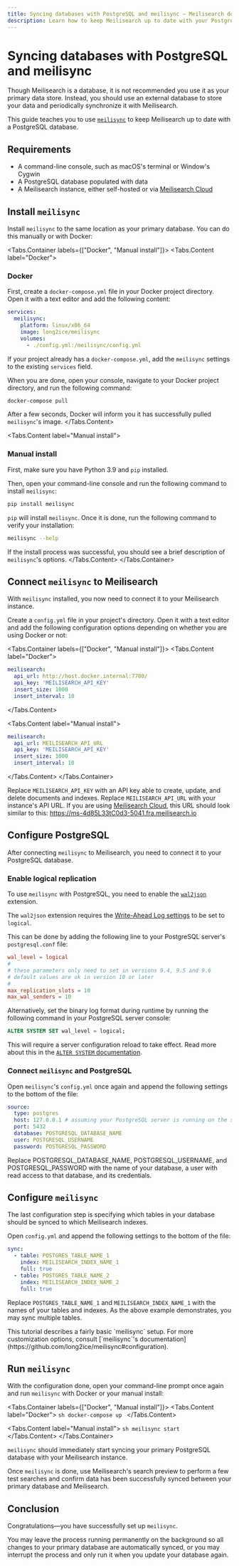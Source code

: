 ```yaml
---
title: Syncing databases with PostgreSQL and meilisync — Meilisearch documentation
description: Learn how to keep Meilisearch up to date with your PostgreSQL database.
---
```


# Syncing databases with PostgreSQL and meilisync

Though Meilisearch is a database, it is not recommended you use it as your primary data store. Instead, you should use an external database to store your data and periodically synchronize it with Meilisearch.

This guide teaches you to use [`meilisync`](https://github.com/long2ice/meilisync) to keep Meilisearch up to date with a PostgreSQL database.

## Requirements

- A command-line console, such as macOS's terminal or Window's Cygwin
- A PostgreSQL database populated with data
- A Meilisearch instance, either self-hosted or via [Meilisearch Cloud](https://meilisearch.com/cloud?utm_campaign=oss&utm_source=docs&utm_medium=meilisync)

## Install `meilisync`

Install `meilisync` to the same location as your primary database. You can do this manually or with Docker:

<Tabs.Container labels={["Docker", "Manual install"]}>
<Tabs.Content label="Docker">
### Docker

First, create a `docker-compose.yml` file in your Docker project directory. Open it with a text editor and add the following content:

```yaml
services:
  meilisync:
    platform: linux/x86_64
    image: long2ice/meilisync
    volumes:
      - ./config.yml:/meilisync/config.yml
```

If your project already has a `docker-compose.yml`, add the `meilisync` settings to the existing `services` field.

When you are done, open your console, navigate to your Docker project directory, and run the following command:

```sh
docker-compose pull
```

After a few seconds, Docker will inform you it has successfully pulled `meilisync`'s image.
</Tabs.Content>

<Tabs.Content label="Manual install">
### Manual install

First, make sure you have Python 3.9 and `pip` installed.

Then, open your command-line console and run the following command to install `meilisync`:

```sh
pip install meilisync
```

`pip` will install `meilisync`. Once it is done, run the following command to verify your installation:

```sh
meilisync --help
```

If the install process was successful, you should see a brief description of `meilisync`'s options.
</Tabs.Content>
</Tabs.Container>

## Connect `meilisync` to Meilisearch

With `meilisync` installed, you now need to connect it to your Meilisearch instance.

Create a `config.yml` file in your project's directory. Open it with a text editor and add the following configuration options depending on whether you are using Docker or not:

<Tabs.Container labels={["Docker", "Manual install"]}>
<Tabs.Content label="Docker">
```yaml
meilisearch:
  api_url: http://host.docker.internal:7700/
  api_key: 'MEILISEARCH_API_KEY'
  insert_size: 1000
  insert_interval: 10
```
</Tabs.Content>

<Tabs.Content label="Manual install">
```yaml
meilisearch:
  api_url: MEILISEARCH_API_URL
  api_key: 'MEILISEARCH_API_KEY'
  insert_size: 1000
  insert_interval: 10
```
</Tabs.Content>
</Tabs.Container>

Replace `MEILISEARCH_API_KEY` with an API key able to create, update, and delete documents and indexes. Replace `MEILISEARCH_API_URL` with your instance's API URL. If you are using [Meilisearch Cloud](https://cloud.meilisearch.com?utm_campaign=oss&utm_source=docs&utm_medium=meilisync), this URL should look similar to this: https://ms-4d85L33tC0d3-5041.fra.meilisearch.io

## Configure PostgreSQL

After connecting `meilisync` to Meilisearch, you need to connect it to your PostgreSQL database.

### Enable logical replication

To use `meilisync` with PostgreSQL, you need to enable the [`wal2json`](https://github.com/eulerto/wal2json) extension.

The `wal2json` extension requires the [Write-Ahead Log settings](https://www.postgresql.org/docs/current/runtime-config-wal.html) to be set to `logical`.

This can be done by adding the following line to your PostgreSQL server's `postgresql.conf` file:

```conf
wal_level = logical
#
# these parameters only need to set in versions 9.4, 9.5 and 9.6
# default values are ok in version 10 or later
#
max_replication_slots = 10
max_wal_senders = 10
```

Alternatively, set the binary log format during runtime by running the following command in your PostgreSQL server console:

```sql
ALTER SYSTEM SET wal_level = logical;
```

This will require a server configuration reload to take effect. Read more about this in the [`ALTER SYSTEM` documentation](https://www.postgresql.org/docs/current/sql-altersystem.html).

### Connect `meilisync` and PostgreSQL

Open `meilisync`'s `config.yml` once again and append the following settings to the bottom of the file:

```yaml
source:
  type: postgres
  host: 127.0.0.1 # assuming your PostgreSQL server is running on the same machine as `meilisync`
  port: 5432
  database: POSTGRESQL_DATABASE_NAME
  user: POSTGRESQL_USERNAME
  password: POSTGRESQL_PASSWORD
```

Replace POSTGRESQL_DATABASE_NAME, POSTGRESQL_USERNAME, and POSTGRESQL_PASSWORD with the name of your database, a user with read access to that database, and its credentials.

## Configure `meilisync`

The last configuration step is specifying which tables in your database should be synced to which Meilisearch indexes.

Open `config.yml` and append the following settings to the bottom of the file:

```yaml
sync:
  - table: POSTGRES_TABLE_NAME_1
    index: MEILISEARCH_INDEX_NAME_1
    full: true
  - table: POSTGRES_TABLE_NAME_2
    index: MEILISEARCH_INDEX_NAME_2
    full: true
```

Replace `POSTGRES_TABLE_NAME_1` and `MEILISEARCH_INDEX_NAME_1` with the names of your tables and indexes. As the above example demonstrates, you may sync multiple tables.

<Capsule intent="tip" title="Customizing `meilisync`">
  This tutorial describes a fairly basic `meilisync` setup. For more
  customization options, consult [`meilisync`'s
  documentation](https://github.com/long2ice/meilisync#configuration).
</Capsule>

## Run `meilisync`

With the configuration done, open your command-line prompt once again and run `meilisync` with Docker or your manual install:

<Tabs.Container labels={["Docker", "Manual install"]}>
  <Tabs.Content label="Docker">
    ```sh
    docker-compose up
    ```
  </Tabs.Content>

  <Tabs.Content label="Manual install">
    ```sh
    meilisync start
    ```
  </Tabs.Content>
</Tabs.Container>

`meilisync` should immediately start syncing your primary PostgreSQL database with your Meilisearch instance.

Once `meilisync` is done, use Meilisearch's search preview to perform a few test searches and confirm data has been successfully synced between your primary database and Meilisearch.

## Conclusion

Congratulations—you have successfully set up `meilisync`.

You may leave the process running permanently on the background so all changes to your primary database are automatically synced, or you may interrupt the process and only run it when you update your database again.
